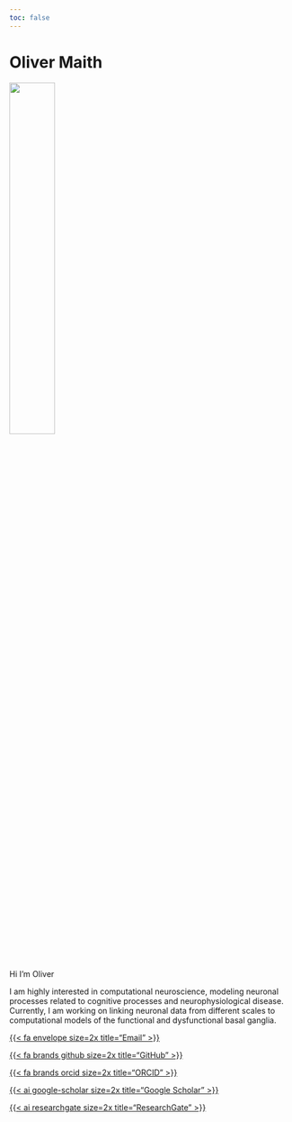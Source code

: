 ```yaml
---
toc: false
---
```


# Oliver Maith

![](images/profile.JPG){.preview-image width=40%}

Hi I'm Oliver

I am highly interested in computational neuroscience, modeling neuronal processes related to cognitive processes and neurophysiological disease. Currently, I am working on linking neuronal data from different scales to computational models of the functional and dysfunctional basal ganglia.

[{{< fa envelope size=2x title="Email" >}}](mailto:oliver.maith@informatik.tu-chemnitz.de)

[{{< fa brands github size=2x title="GitHub" >}}](https://github.com/Olimaol)

[{{< fa brands orcid size=2x title="ORCID" >}}](https://orcid.org/0000-0002-6446-9110)

[{{< ai google-scholar size=2x title="Google Scholar" >}}](https://scholar.google.de/citations?hl=de&user=OnNtaasAAAAJ)

[{{< ai researchgate size=2x title="ResearchGate" >}}](https://www.researchgate.net/profile/Oliver-Maith)
